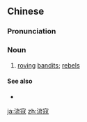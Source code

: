 ==Chinese==
{{zh-forms}}

===Pronunciation===
{{zh-pron
|m=liúkòu
|c=lau4 kau3
|cat=n
}}

===Noun===
{{zh-noun}}

# [[roving]] [[bandit]]s; [[rebel]]s

====See also====
* {{zh-l|倭寇}}

{{zh-cat|Advanced}}

[[ja:流寇]]
[[zh:流寇]]